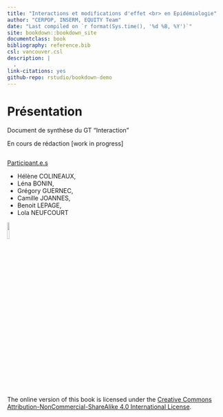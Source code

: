 ```yaml
--- 
title: "Interactions et modifications d'effet <br> en Epidémiologie"
author: "CERPOP, INSERM, EQUITY Team"
date: "Last compiled on `r format(Sys.time(), '%d %B, %Y')`"
site: bookdown::bookdown_site
documentclass: book
bibliography: reference.bib
csl: vancouver.csl
description: |
  .
link-citations: yes
github-repo: rstudio/bookdown-demo
---
```


# Présentation

Document de synthèse du GT "Interaction" 

En cours de rédaction [work in progress]

![](Image0.png){width=0%}




<ins> Participant.e.s </ins>

- Hélène COLINEAUX,  
- Léna BONIN, 
- Grégory GUERNEC, 
- Camille JOANNES, 
- Benoit LEPAGE, 
- Lola NEUFCOURT 
 




[Licence]:https://creativecommons.org/licenses/by-nc-sa/4.0/
![](by-nc-sa.png){width=10%}

The online version of this book is licensed under the [Creative Commons Attribution-NonCommercial-ShareAlike 4.0 International License][Licence]. 


